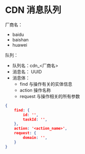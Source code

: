 # CDN 消息队列

厂商名：

- baidu
- baishan
- huawei

队列：

- 队列名：cdn_<厂商名>
- 消息名： UUID
- 消息体：
  - find 与操作有关的实体信息
  - action 操作名称
  - request 与操作相关的所有参数

```json
{
	find: {
		id: '',
		taskId: '',
	},
	action: '<action_name>',
	request: {
		domain: '',
	}
}
```
